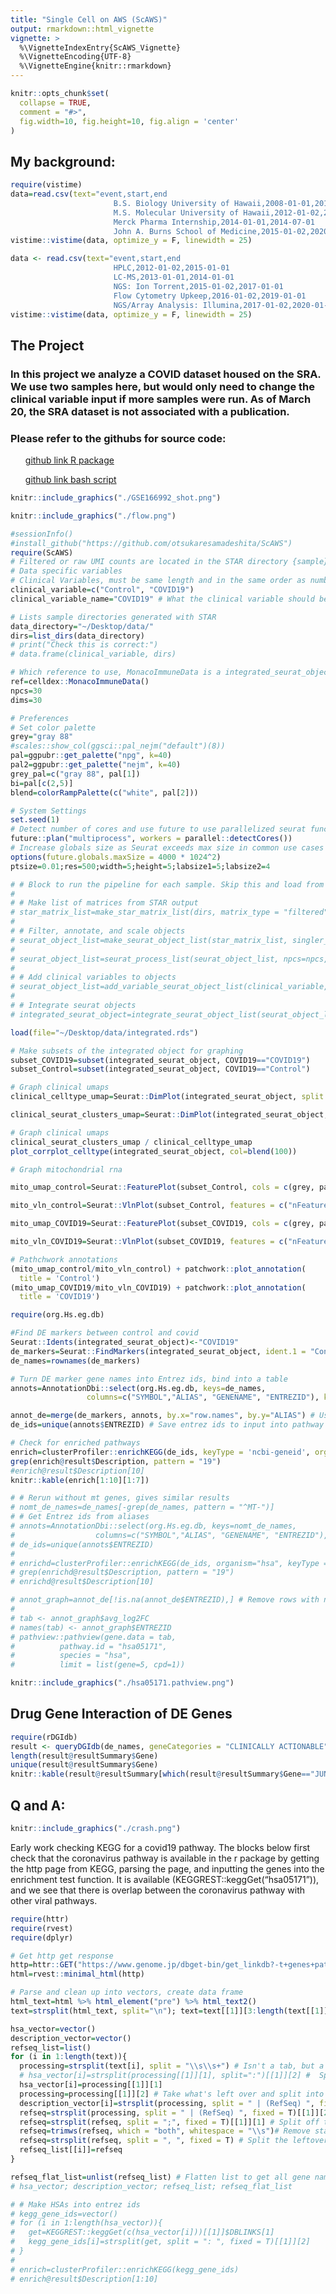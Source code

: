 ```yaml
---
title: "Single Cell on AWS (ScAWS)"
output: rmarkdown::html_vignette
vignette: >
  %\VignetteIndexEntry{ScAWS_Vignette}
  %\VignetteEncoding{UTF-8}
  %\VignetteEngine{knitr::rmarkdown}
---
```


```r
knitr::opts_chunk$set(
  collapse = TRUE,
  comment = "#>",
  fig.width=10, fig.height=10, fig.align = 'center'
)
```
\center 
## My background: 
\center

```r
require(vistime)
data=read.csv(text="event,start,end
                       B.S. Biology University of Hawaii,2008-01-01,2012-01-01
                       M.S. Molecular University of Hawaii,2012-01-02,2015-01-01
                       Merck Pharma Internship,2014-01-01,2014-07-01
                       John A. Burns School of Medicine,2015-01-02,2020-11-01")
vistime::vistime(data, optimize_y = F, linewidth = 25)

data <- read.csv(text="event,start,end
                       HPLC,2012-01-02,2015-01-01
                       LC-MS,2013-01-01,2014-01-01
                       NGS: Ion Torrent,2015-01-02,2017-01-01
                       Flow Cytometry Upkeep,2016-01-02,2019-01-01
                       NGS/Array Analysis: Illumina,2017-01-02,2020-01-01")
vistime::vistime(data, optimize_y = F, linewidth = 25)
```

\center 
## The Project 

### In this project we analyze a COVID dataset housed on the SRA. We use two samples here, but would only need to change the clinical variable input if more samples were run. As of March 20, the SRA dataset is not associated with a publication.

### Please refer to the githubs for source code:

<ul>[github link R package](https://github.com/otsukaresamadeshita/ScAWS)</ul>
<ul>[github link bash script](https://github.com/otsukaresamadeshita/ScAWS_Image)</ul>

\center

```r
knitr::include_graphics("./GSE166992_shot.png")
```

```r
knitr::include_graphics("./flow.png")
```



```r
#sessionInfo()
#install_github("https://github.com/otsukaresamadeshita/ScAWS")
require(ScAWS)
# Filtered or raw UMI counts are located in the STAR directory {sample}/Solo.out/Gene/filtered or {sample}/Solo.out/Gene/raw, respectively.
# Data specific variables
# Clinical Variables, must be same length and in the same order as number of sample directories
clinical_variable=c("Control", "COVID19")
clinical_variable_name="COVID19" # What the clinical variable should be named in the Seurat object and graphs

# Lists sample directories generated with STAR
data_directory="~/Desktop/data/"
dirs=list_dirs(data_directory)
# print("Check this is correct:")
# data.frame(clinical_variable, dirs)

# Which reference to use, MonacoImmuneData is a integrated_seurat_object dataset
ref=celldex::MonacoImmuneData()
npcs=30
dims=30

# Preferences
# Set color palette
grey="gray 88"
#scales::show_col(ggsci::pal_nejm("default")(8))
pal=ggpubr::get_palette("npg", k=40)
pal2=ggpubr::get_palette("nejm", k=40)
grey_pal=c("gray 88", pal[1])
bi=pal[c(2,5)]
blend=colorRampPalette(c("white", pal[2]))

# System Settings
set.seed(1)
# Detect number of cores and use future to use parallelized seurat functions
future::plan("multiprocess", workers = parallel::detectCores())
# Increase globals size as Seurat exceeds max size in common use cases
options(future.globals.maxSize = 4000 * 1024^2)
ptsize=0.01;res=500;width=5;height=5;labsize1=5;labsize2=4
```

```r
# # Block to run the pipeline for each sample. Skip this and load from rds.
# 
# # Make list of matrices from STAR output
# star_matrix_list=make_star_matrix_list(dirs, matrix_type = "filtered")
# 
# # Filter, annotate, and scale objects
# seurat_object_list=make_seurat_object_list(star_matrix_list, singler_ref=ref, singler_labels=ref$label.main)
# 
# seurat_object_list=seurat_process_list(seurat_object_list, npcs=npcs, dims=dims)
# 
# # Add clinical variables to objects
# seurat_object_list=add_variable_seurat_object_list(clinical_variable, clinical_variable_name, seurat_object_list)
# 
# # Integrate seurat objects
# integrated_seurat_object=integrate_seurat_object_list(seurat_object_list, npcs=npcs, dims=dims)
```

```r
load(file="~/Desktop/data/integrated.rds")

# Make subsets of the integrated object for graphing
subset_COVID19=subset(integrated_seurat_object, COVID19=="COVID19")
subset_Control=subset(integrated_seurat_object, COVID19=="Control")

# Graph clinical umaps
clinical_celltype_umap=Seurat::DimPlot(integrated_seurat_object, split.by="COVID19", group.by="celltype", reduction = "umap", pt.size = ptsize, label = T, label.size = labsize2, repel=T, cols=pal) + ggplot2::labs(title=ggplot2::element_blank()) + ggsci::scale_color_npg()

clinical_seurat_clusters_umap=Seurat::DimPlot(integrated_seurat_object, split.by="COVID19", group.by="seurat_clusters", reduction = "umap", pt.size = ptsize, label = T, label.size = labsize1, repel=T, cols=pal) + ggplot2::labs(title=ggplot2::element_blank())
```

```r
# Graph clinical umaps
clinical_seurat_clusters_umap / clinical_celltype_umap
plot_corrplot_celltype(integrated_seurat_object, col=blend(100))

```

```r
# Graph mitochondrial rna

mito_umap_control=Seurat::FeaturePlot(subset_Control, cols = c(grey, pal[2]), features = "percent.mt", pt.size = ptsize)

mito_vln_control=Seurat::VlnPlot(subset_Control, features = c("nFeature_RNA", "nCount_RNA", "percent.mt"), cols = rep(pal[2], 12), pt.size = ptsize)

mito_umap_COVID19=Seurat::FeaturePlot(subset_COVID19, cols = c(grey, pal[2]), features = "percent.mt", pt.size = ptsize)

mito_vln_COVID19=Seurat::VlnPlot(subset_COVID19, features = c("nFeature_RNA", "nCount_RNA", "percent.mt"), cols = rep(pal[2], 12), pt.size = ptsize)

# Pathchwork annotations
(mito_umap_control/mito_vln_control) + patchwork::plot_annotation(
  title = 'Control')
(mito_umap_COVID19/mito_vln_COVID19) + patchwork::plot_annotation(
  title = 'COVID19')
```

```r
require(org.Hs.eg.db)

#Find DE markers between control and covid
Seurat::Idents(integrated_seurat_object)<-"COVID19"
de_markers=Seurat::FindMarkers(integrated_seurat_object, ident.1 = "Control", ident.2 = "COVID19", test.use="MAST")
de_names=rownames(de_markers)

# Turn DE marker gene names into Entrez ids, bind into a table
annots=AnnotationDbi::select(org.Hs.eg.db, keys=de_names,
                 columns=c("SYMBOL","ALIAS", "GENENAME", "ENTREZID"), keytype="ALIAS")

annot_de=merge(de_markers, annots, by.x="row.names", by.y="ALIAS") # Use this in graphing pathways
de_ids=unique(annots$ENTREZID) # Save entrez ids to input into pathway enrichment

# Check for enriched pathways
enrich=clusterProfiler::enrichKEGG(de_ids, keyType = 'ncbi-geneid', organism = "hsa")
grep(enrich@result$Description, pattern = "19")
#enrich@result$Description[10]
knitr::kable(enrich[1:10][1:7])

# # Rerun without mt genes, gives similar results
# nomt_de_names=de_names[-grep(de_names, pattern = "^MT-")]
# # Get Entrez ids from aliases
# annots=AnnotationDbi::select(org.Hs.eg.db, keys=nomt_de_names,
#                  columns=c("SYMBOL","ALIAS", "GENENAME", "ENTREZID"), keytype="ALIAS")
# de_ids=unique(annots$ENTREZID)
# 
# enrichd=clusterProfiler::enrichKEGG(de_ids, organism="hsa", keyType = 'ncbi-geneid')
# grep(enrichd@result$Description, pattern = "19")
# enrichd@result$Description[10]
```

```r
# annot_graph=annot_de[!is.na(annot_de$ENTREZID),] # Remove rows with na in entrezid
# 
# tab <- annot_graph$avg_log2FC
# names(tab) <- annot_graph$ENTREZID
# pathview::pathview(gene.data = tab,
#          pathway.id = "hsa05171",
#          species = "hsa",
#          limit = list(gene=5, cpd=1))

```

```r
knitr::include_graphics("./hsa05171.pathview.png")
```

## Drug Gene Interaction of DE Genes
```r
require(rDGIdb)
result <- queryDGIdb(de_names, geneCategories = "CLINICALLY ACTIONABLE")
length(result@resultSummary$Gene)
unique(result@resultSummary$Gene)
knitr::kable(result@resultSummary[which(result@resultSummary$Gene=="JUN"),])

```
\center
## Q and A: 
\center
```r
knitr::include_graphics("./crash.png")
```


\center
Early work checking KEGG for a covid19 pathway. The blocks below first check that the coronavirus pathway is available in the r package by getting the http page from KEGG, parsing the page, and inputting the genes into the enrichment test function. It is available (KEGGREST::keggGet("hsa05171")), and we see that there is overlap between the coronavirus pathway with other viral pathways.
\center
```r
require(httr)
require(rvest)
require(dplyr)

# Get http get response
http=httr::GET("https://www.genome.jp/dbget-bin/get_linkdb?-t+genes+path:hsa05171")
html=rvest::minimal_html(http)

# Parse and clean up into vectors, create data frame
html_text=html %>% html_element("pre") %>% html_text2()
text=strsplit(html_text, split="\n"); text=text[[1]][3:length(text[[1]])] #split by newline

hsa_vector=vector()
description_vector=vector()
refseq_list=list()
for (i in 1:length(text)){
  processing=strsplit(text[i], split = "\\s\\s+") # Isn't a tab, but a varying number of spaces. Split by >1 consecutive spaces, as one would split the string on each word.
  # hsa_vector[i]=strsplit(processing[[1]][1], split=":")[[1]][2] #  Split by ':', take the fragment directly following the colon
  hsa_vector[i]=processing[[1]][1]
  processing=processing[[1]][2] # Take what's left over and split into other notations
  description_vector[i]=strsplit(processing, split = " | (RefSeq) ", fixed = T)[[1]][1] # Get Description of the hsa
  refseq=strsplit(processing, split = " | (RefSeq) ", fixed = T)[[1]][2] # Get refseq names
  refseq=strsplit(refseq, split = ";", fixed = T)[[1]][1] # Split off the long refseq name
  refseq=trimws(refseq, which = "both", whitespace = "\\s")# Remove starting or trailing space if present
  refseq=strsplit(refseq, split = ", ", fixed = T) # Split the leftover gene names into separate elements
  refseq_list[[i]]=refseq
}

refseq_flat_list=unlist(refseq_list) # Flatten list to get all gene names
# hsa_vector; description_vector; refseq_list; refseq_flat_list
```


```r
# # Make HSAs into entrez ids
# kegg_gene_ids=vector()
# for (i in 1:length(hsa_vector)){
#   get=KEGGREST::keggGet(c(hsa_vector[i]))[[1]]$DBLINKS[1]
#   kegg_gene_ids[i]=strsplit(get, split = ": ", fixed = T)[[1]][2]
# }
# 
# enrich=clusterProfiler::enrichKEGG(kegg_gene_ids)
# enrich@result$Description[1:10]
```


